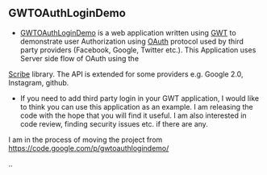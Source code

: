 == GWTOAuthLoginDemo ==

* [[https://gwtoauthlogindemo.appspot.com/GWTOAuthLoginDemo.html| GWTOAuthLoginDemo]] is a web application written using [[https://developers.google.com/web-toolkit/|GWT]] to demonstrate user Authorization using [[http://oauth.net/|OAuth]] protocol used by third party providers (Facebook, Google, Twitter etc.). This Application uses Server side flow of OAuth using the 
[[https://github.com/fernandezpablo85/scribe-java|Scribe]] library. The API is
extended for some providers e.g. Google 2.0, Instagram, github.

* If you need to add third party login in your GWT application, I would like to think you can use this application as an example. I am releasing the code with the hope that you will find it useful. I am also interested in code review, finding security issues etc. if there are any.

I am in the process of moving the project from [[https://code.google.com/p/gwtoauthlogindemo/]]

..

